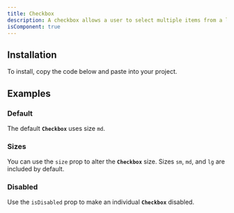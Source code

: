```yaml
---
title: Checkbox
description: A checkbox allows a user to select multiple items from a list of individual items, or to mark one individual item as selected.
isComponent: true
---
```


## Installation

To install, copy the code below and paste into your project.

<ComponentSource src="../../packages/ui/src/checkbox.tsx" />

## Examples

### Default

The default **`Checkbox`** uses size `md`.

<ComponentExample name="checkbox" story="default" />

### Sizes

You can use the `size` prop to alter the **`Checkbox`** size. Sizes `sm`, `md`, and `lg` are included by default.

<ComponentExample name="checkbox" story="sizes" />

### Disabled

Use the `isDisabled` prop to make an individual **`Checkbox`** disabled.

<ComponentExample name="checkbox" story="disabled" />

